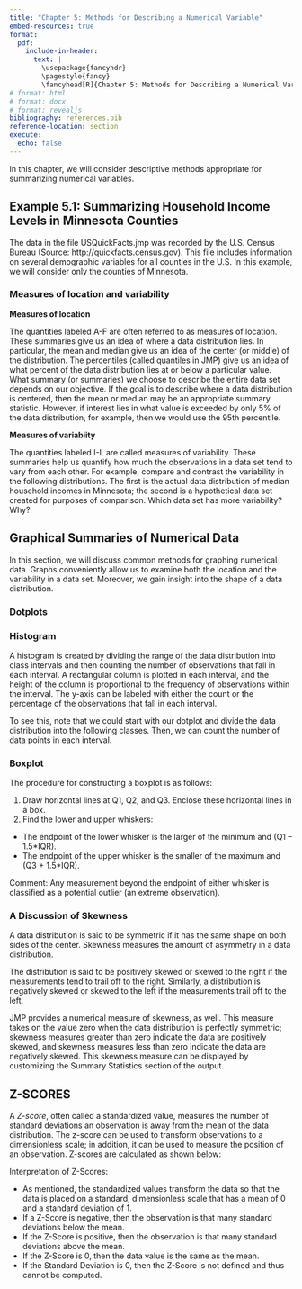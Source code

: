 ```yaml
---
title: "Chapter 5: Methods for Describing a Numerical Variable"
embed-resources: true
format:
  pdf:
    include-in-header:
      text: |
        \usepackage{fancyhdr}
        \pagestyle{fancy}
        \fancyhead[R]{Chapter 5: Methods for Describing a Numerical Variable}
# format: html
# format: docx
# format: revealjs
bibliography: references.bib
reference-location: section
execute:
  echo: false
---
```


In this chapter, we will consider descriptive methods appropriate for summarizing numerical variables.  

## Example 5.1: Summarizing Household Income Levels in Minnesota Counties

The data in the file USQuickFacts.jmp was recorded by the U.S. Census Bureau (Source: http://quickfacts.census.gov).  This file includes information on several demographic variables for all counties in the U.S.  In this example, we will consider only the counties of Minnesota.


::: callout-note
### Measures of location and variability

**Measures of location**

The quantities labeled A-F are often referred to as measures of location.  These summaries give us an idea of where a data distribution lies.  In particular, the mean and median give us an idea of the center (or middle) of the distribution.  The percentiles (called quantiles in JMP) give us an idea of what percent of the data distribution lies at or below a particular value.  What summary (or summaries) we choose to describe the entire data set depends on our objective.  If the goal is to describe where a data distribution is centered, then the mean or median may be an appropriate summary statistic.  However, if interest lies in what value is exceeded by only 5% of the data distribution, for example, then we would use the 95th percentile.  

**Measures of variabiity**

The quantities labeled I-L are called measures of variability.  These summaries help us quantify how much the observations in a data set tend to vary from each other.  For example, compare and contrast the variability in the following distributions.  The first is the actual data distribution of median household incomes in Minnesota; the second is a hypothetical data set created for purposes of comparison.  Which data set has more variability?  Why?
:::

## Graphical Summaries of Numerical Data

In this section, we will discuss common methods for graphing numerical data.  Graphs conveniently allow us to examine both the location and the variability in a data set.  Moreover, we gain insight into the shape of a data distribution.

### Dotplots


### Histogram

A histogram is created by dividing the range of the data distribution into class intervals and then counting the number of observations that fall in each interval.  A rectangular column is plotted in each interval, and the height of the column is proportional to the frequency of observations within the interval.  The y-axis can be labeled with either the count or the percentage of the observations that fall in each interval.

To see this, note that we could start with our dotplot and divide the data distribution into the following classes.  Then, we can count the number of data points in each interval.


### Boxplot

The procedure for constructing a boxplot is as follows:

1.	Draw horizontal lines at Q1, Q2, and Q3.  Enclose these horizontal lines in a box.
2.	Find the lower and upper whiskers:

+ The endpoint of the lower whisker is the larger of the minimum and (Q1 – 1.5*IQR).
+ The endpoint of the upper whisker is the smaller of the maximum and (Q3 + 1.5*IQR).

Comment:  Any measurement beyond the endpoint of either whisker is classified as a potential outlier (an extreme observation).

### A Discussion of Skewness

A data distribution is said to be symmetric if it has the same shape on both sides of the center.  Skewness measures the amount of asymmetry in a data distribution.

The distribution is said to be positively skewed or skewed to the right if the measurements tend to trail off to the right.  Similarly, a distribution is negatively skewed or skewed to the left if the measurements trail off to the left.

JMP provides a numerical measure of skewness, as well.  This measure takes on the value zero when the data distribution is perfectly symmetric; skewness measures greater than zero indicate the data are positively skewed, and skewness measures less than zero indicate the data are negatively skewed. This skewness measure can be displayed by customizing the Summary Statistics section of the output.

## Z-SCORES

A *Z-score*, often called a standardized value, measures the number of standard deviations an observation is away from the mean of the data distribution.  The z-score can be used to transform observations to a dimensionless scale; in addition, it can be used to measure the position of an observation.  Z-scores are calculated as shown below:

Interpretation of Z-Scores:

+ As mentioned, the standardized values transform the data so that the data is placed on a standard, dimensionless scale that has a mean of 0 and a standard deviation of 1.
+ If a Z-Score is negative, then the observation is that many standard deviations below the mean.
+ If the Z-Score is positive, then the observation is that many standard deviations above the mean.
+ If the Z-Score is 0, then the data value is the same as the mean.
+ If the Standard Deviation is 0, then the Z-Score is not defined and thus cannot be computed.

